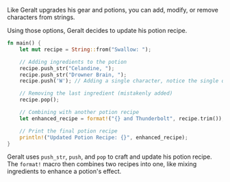 Like Geralt upgrades his gear and potions, you can add, modify, or remove characters from strings.

Using those options, Geralt decides to update his potion recipe.

```rust
fn main() {
    let mut recipe = String::from("Swallow: ");

    // Adding ingredients to the potion
    recipe.push_str("Celandine, ");
    recipe.push_str("Drowner Brain, ");
    recipe.push('W'); // Adding a single character, notice the single quotes

    // Removing the last ingredient (mistakenly added)
    recipe.pop();

    // Combining with another potion recipe
    let enhanced_recipe = format!("{} and Thunderbolt", recipe.trim());

    // Print the final potion recipe
    println!("Updated Potion Recipe: {}", enhanced_recipe);
}
```

Geralt uses `push_str`, `push`, and `pop` to craft and update his potion recipe. The `format!` macro then combines two recipes into one, like mixing ingredients to enhance a potion's effect.